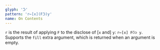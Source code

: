 ```yaml
---
glyph: 'ᑒ'
pattern: 'r←[x](Fᑒ)y'
name: On Contents
---
```


`r` is the result of applying `F` to the disclose of \[`x` and\] `y`: `r←[x] F⍥⊃ y`. Supports the `fill` extra argument, which is returned when an argument is empty.